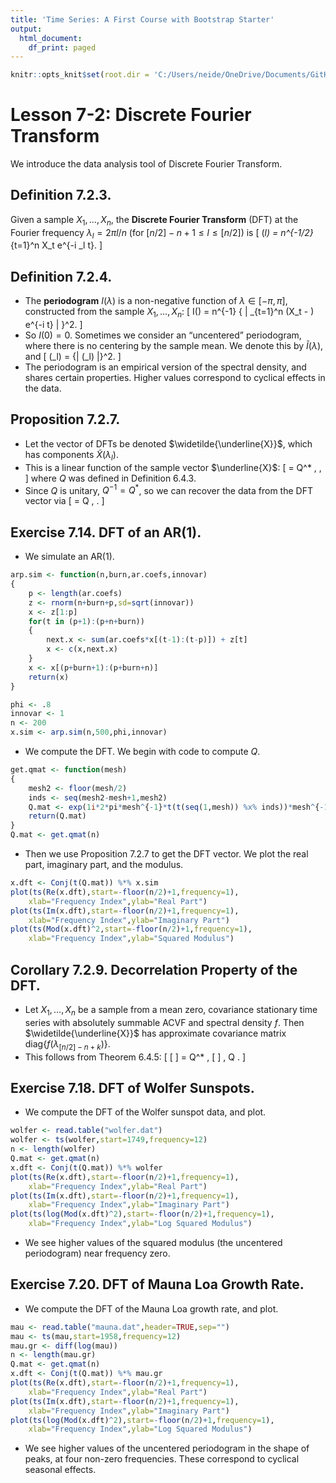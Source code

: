 ```yaml
---
title: 'Time Series: A First Course with Bootstrap Starter'
output:
  html_document:
    df_print: paged
---
```


```r
knitr::opts_knit$set(root.dir = 'C:/Users/neide/OneDrive/Documents/GitHub/BEwebinar/Data')
```

# Lesson 7-2: Discrete Fourier Transform

We introduce the data analysis tool of Discrete Fourier Transform.

## Definition 7.2.3.

Given a sample $X_1, \ldots, X_n$, the **Discrete Fourier Transform** (DFT) at the
Fourier frequency $\lambda_l = 2 \pi l/n$ (for $[n/2]-n+1 \leq l \leq [n/2]$) is
\[
 \widetilde{X} (\lambda_l) = n^{-1/2} \sum_{t=1}^n X_t e^{-i \lambda_l t}.
\]

## Definition 7.2.4.

- The **periodogram** $I(\lambda)$ is a non-negative function of $\lambda \in [-\pi,\pi]$,
constructed from the sample $X_1, \ldots, X_n$:
\[
 I(\lambda) = n^{-1} { \left| \sum_{t=1}^n (X_t - \overline{X}) e^{-i \lambda t} \right| }^2.
\]
- So $I(0) = 0$. Sometimes we consider an "uncentered" periodogram, where there is
no centering by the sample mean. We denote this by $\widetilde{I} (\lambda)$, and
\[
  \widetilde{I} (\lambda_l) = {| \widetilde{X} (\lambda_l) |}^2.
\]
- The periodogram is an empirical version of the spectral density, and shares certain
properties. Higher values correspond to cyclical effects in the data.

## Proposition 7.2.7.

- Let the vector of DFTs be denoted $\widetilde{\underline{X}}$, which has components
$\widetilde{X} (\lambda_l)$. 
- This is a linear function of the sample vector $\underline{X}$: 
\[
\widetilde{\underline{X}} =  Q^* \, \underline{X},
\]
where $Q$ was defined in Definition 6.4.3. 
- Since $Q$ is unitary, $Q^{-1} = Q^*$, so we can recover the data from the DFT vector
via
\[
  \underline{X} = Q \, \widetilde{\underline{X}}.
\]

## Exercise 7.14. DFT of an AR(1).

- We simulate an AR(1).

```r
arp.sim <- function(n,burn,ar.coefs,innovar)
{
	p <- length(ar.coefs)
	z <- rnorm(n+burn+p,sd=sqrt(innovar))
	x <- z[1:p]
	for(t in (p+1):(p+n+burn))
	{
		next.x <- sum(ar.coefs*x[(t-1):(t-p)]) + z[t]
		x <- c(x,next.x)
	}	
	x <- x[(p+burn+1):(p+burn+n)]
	return(x)
}

phi <- .8
innovar <- 1
n <- 200
x.sim <- arp.sim(n,500,phi,innovar)
```

- We compute the DFT. We begin with code to compute $Q$.

```r
get.qmat <- function(mesh)
{
	mesh2 <- floor(mesh/2)
	inds <- seq(mesh2-mesh+1,mesh2)
	Q.mat <- exp(1i*2*pi*mesh^{-1}*t(t(seq(1,mesh)) %x% inds))*mesh^{-1/2}
	return(Q.mat)
}
Q.mat <- get.qmat(n)
```

- Then we use Proposition 7.2.7 to get the DFT vector. We plot the real part, imaginary part,
and the modulus.

```r
x.dft <- Conj(t(Q.mat)) %*% x.sim
plot(ts(Re(x.dft),start=-floor(n/2)+1,frequency=1),
	xlab="Frequency Index",ylab="Real Part")
plot(ts(Im(x.dft),start=-floor(n/2)+1,frequency=1),
	xlab="Frequency Index",ylab="Imaginary Part")
plot(ts(Mod(x.dft)^2,start=-floor(n/2)+1,frequency=1),
	xlab="Frequency Index",ylab="Squared Modulus")
```

## Corollary 7.2.9. Decorrelation Property of the DFT.

- Let $X_1, \ldots, X_n$ be a sample from a mean zero, covariance stationary time
series with absolutely summable ACVF and spectral density $f$. Then 
$\widetilde{\underline{X}}$ has approximate covariance matrix 
$\mbox{diag} \{  f(\lambda_{[n/2]-n+k}) \}$.
- This follows from Theorem 6.4.5:
\[
 \mbox{Cov} [ \widetilde{\underline{X}} ] = Q^* \, 
 \mbox{Cov} [ \underline{X} ] \, Q  \approx \Lambda.
\]

## Exercise 7.18. DFT of Wolfer Sunspots.

- We compute the DFT of the Wolfer sunspot data, and plot.

```r
wolfer <- read.table("wolfer.dat")
wolfer <- ts(wolfer,start=1749,frequency=12)
n <- length(wolfer)
Q.mat <- get.qmat(n)
x.dft <- Conj(t(Q.mat)) %*% wolfer
plot(ts(Re(x.dft),start=-floor(n/2)+1,frequency=1),
	xlab="Frequency Index",ylab="Real Part")
plot(ts(Im(x.dft),start=-floor(n/2)+1,frequency=1),
	xlab="Frequency Index",ylab="Imaginary Part")
plot(ts(log(Mod(x.dft)^2),start=-floor(n/2)+1,frequency=1),
	xlab="Frequency Index",ylab="Log Squared Modulus")
```

- We see higher values of the squared modulus (the uncentered periodogram) near
frequency zero.

## Exercise 7.20. DFT of Mauna Loa Growth Rate.

- We compute the DFT of the Mauna Loa growth rate, and plot.

```r
mau <- read.table("mauna.dat",header=TRUE,sep="")
mau <- ts(mau,start=1958,frequency=12)
mau.gr <- diff(log(mau))
n <- length(mau.gr)
Q.mat <- get.qmat(n)
x.dft <- Conj(t(Q.mat)) %*% mau.gr
plot(ts(Re(x.dft),start=-floor(n/2)+1,frequency=1),
	xlab="Frequency Index",ylab="Real Part")
plot(ts(Im(x.dft),start=-floor(n/2)+1,frequency=1),
	xlab="Frequency Index",ylab="Imaginary Part")
plot(ts(log(Mod(x.dft)^2),start=-floor(n/2)+1,frequency=1),
	xlab="Frequency Index",ylab="Log Squared Modulus")
```

- We see higher values of the uncentered periodogram in the shape of peaks, at four
non-zero frequencies. These correspond to cyclical seasonal effects.
